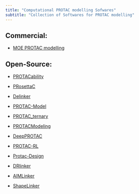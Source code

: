 ```yaml
---
title: "Computational PROTAC modelling Sofwares"
subtitle: "Collection of Softwares for PROTAC modelling"
---
```


## Commercial:

* [MOE PROTAC modelling](https://www.chemcomp.com/Products.htm){target="_blank"}

## Open-Source:

* [PROTACability](https://github.com/GilbertoPPereira/PROTACability){target="_blank"}

* [PRosettaC](https://github.com/LondonLab/PRosettaC){target="_blank"}

* [Delinker](https://github.com/oxpig/DeLinker){target="_blank"}

* [PROTAC-Model](https://github.com/gaoqiweng/PROTAC-Model){target="_blank"}

* [PROTAC_ternary](https://github.com/karanicolaslab/PROTAC_ternary){target="_blank"}

* [PROTACModeling](https://github.com/JL2021MD/PROTACModeling.git){target="_blank"}

* [DeepPROTAC](https://github.com/fenglei104/DeepPROTACs){target="_blank"}
    
* [PROTAC-RL](https://github.com/biomed-AI/PROTAC-RL){target="_blank"}

* [Protac-Design](https://github.com/divnori/Protac-Design){target="_blank"}

* [DRlinker](https://github.com/biomed-AI/DRlinker){target="_blank"}

* [AIMLinker](https://github.com/AnHorn/AIMLinker){target="_blank"}

* [ShapeLinker](https://github.com/aivant/ShapeLinker){target="_blank"}




